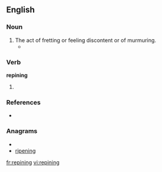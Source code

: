 ==English==

===Noun===
{{en-noun}}

# The act of fretting or feeling discontent or of murmuring.
#* {{quote-book|year=1835|author=[[s:Author:William Gilmore Simms|William Gilmore Simms]]|title=[[s:The Partisan|The Partisan]]|publisher=Harper|section=[[s:The Partisan/XII|Chapter XI]]|page=[[s:Page:The Partisan, v1.djvu/131|140]]|passage=Doomed to a brief existence, she wasted not the hours in painful '''repinings''' at a fate so stern; but still regarding it as inevitable, she prepared as calmly as possible to encounter it.}}

===Verb===
'''repining'''

# {{present participle of|[[repine]]}}

===References===
* {{R:Webster 1828}}

===Anagrams===
* {{alphagram|egiinnpr}}
* [[ripening#English|ripening]]

[[fr:repining]]
[[vi:repining]]